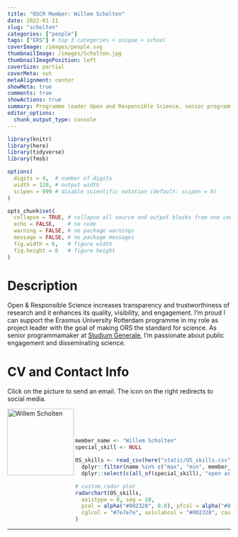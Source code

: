 ```yaml
---
title: "OSCR Member: Willem Scholten"
date: 2022-01-11
slug: "scholten"
categories: ["people"]
tags: ["ERS"] # top 3 categories + unique + school
coverImage: /images/people.svg
thumbnailImage: /images/Scholten.jpg
thumbnailImagePosition: left
coverSize: partial
coverMeta: out
metaAlignment: center
showMeta: true
comments: true
showActions: true
summary: Programme leader Open and Responsible Science, senior programmamaker Studium Generale
editor_options: 
  chunk_output_type: console
---
```


```r

library(knitr)
library(here)
library(tidyverse)
library(fmsb)

options(
  digits = 4,  # number of digits
  width = 120, # output width
  scipen = 999 # disable scientific notation (default: scipen = 0)
)

opts_chunk$set(
  collapse = TRUE, # collapse all source and output blocks from one code chunk into a single block
  echo = FALSE,    # no code
  warning = FALSE, # no package warnings
  message = FALSE, # no package messages
  fig.width = 6,   # figure width
  fig.height = 6   # figure height
)

```

# Description

Open & Responsible Science increases transparency and trustworthiness of research and it enhances its quality, visibility, and engagement. I’m proud I can support the Erasmus University Rotterdam programme in my role as project leader with the goal of making ORS the standard for science. As senior programmamaker at [Studium Generale](https://www.eur.nl/en/campus/art-culture/studium-generale), I’m passionate about public engagement and disseminating science.
 
# CV and Contact Info

Click on the picture to send an email. The icon on the right redirects to social media.

<!-- EMAIL -->
<p>
  <a href="mailto:willem.scholten@eur.nl">
  <img border="0" alt="Willem Scholten" src="/images/Scholten.jpg" width="150" height="150" align="left">
  </a>
</p>

<!-- LINKEDIN -->
<p align="center">
  <a href="https://www.linkedin.com/in/willem-scholten-7062455/" class="fa fa-linkedin fa-2x" style="color:#000000;">
  </a>
</p>

<BR><BR><BR>

<!-- # Expertise -->

```r

member_name <- "Willem Scholten"
special_skill <- NULL

OS_skills <- read_csv(here("static/OS_skills.csv")) %>%
  dplyr::filter(name %in% c("max", "min", member_name)) %>%
  dplyr::select(c(all_of(special_skill), "open access", "open source software", "reproducible analysis", "data sharing", "data management", "preregistration"))

# custom radar plot
radarchart(OS_skills,
  axistype = 0, seg = 10,
  pcol = alpha("#002328", 0.8), pfcol = alpha("#00B969", 0.6), plwd = 4, centerzero = TRUE, # polygon
  cglcol = "#7e7e7e", axislabcol = "#002328", caxislabels = seq(0, 10, 2), cglwd = 0.8 # grid
)

```

***


